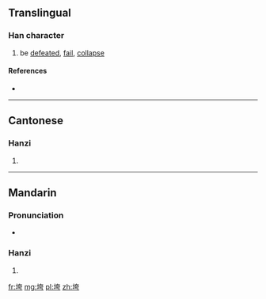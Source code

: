 ==Translingual==

===Han character===
{{Han char|rn=32|rad=土|as=06|sn=9|four=4412<sub>7</sub>|canj=土大一尸 (GKMS)|ids=⿰[[土]][[夸]]}}

# be [[defeated]], [[fail]], [[collapse]]

====References====
* {{Han ref|kx=0228.291|hdz=10438.030|uh=57AE|ud=22446|bh=ABB1|bd=43953}}

----

==Cantonese==

===Hanzi===
{{yue-hanzi|jyut=|y=kwa1}}

# {{defn|lang=yue|sort=土06}}

----

==Mandarin==

===Pronunciation===
* {{audio|Zh-kua.ogg|Audio}}

===Hanzi===
{{cmn-hanzi|pin=[[kuǎ]] ([[kua3]]), [[fú]] ([[fu2]]), [[póu]] ([[pou2]])|wg=k'ua<sup>3</sup>, fu<sup>2</sup>, p'ou<sup>2</sup>}}

# {{defn|lang=cmn|sort=土06}}

[[fr:垮]]
[[mg:垮]]
[[pl:垮]]
[[zh:垮]]